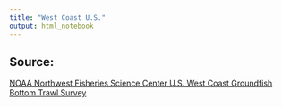 ```yaml
---
title: "West Coast U.S."
output: html_notebook
---
```


## Source:
[NOAA Northwest Fisheries Science Center U.S. West Coast Groundfish Bottom Trawl Survey](http://www.nwfsc.noaa.gov/research/divisions/fram/groundfish/bottom_trawl.cfm)


